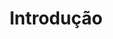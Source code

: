 ---
title: 'Introdução'
description: 'Nossa API de Leitura de Ofícios Requisitórios de Precatórios automatiza a extração de dados de documentos PDF, como ofícios e requisições, retornando informações estruturadas em JSON para fácil integração com sistemas internos. Ao enviar um PDF, a API identifica e organiza dados essenciais, como número de processo, tribunal, valores e partes envolvidas, permitindo preenchimento rápido e preciso de sistemas jurídicos ou financeiros. Essa solução oferece uma maneira prática e eficiente de manter informações legais atualizadas.'
---
